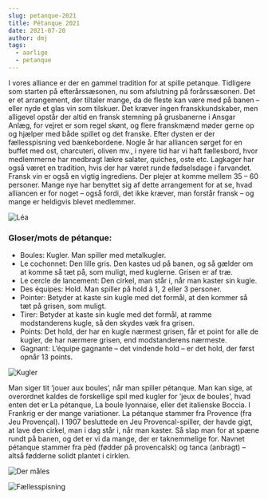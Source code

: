 ```yaml
---
slug: petanque-2021
title: Pétanque 2021
date: 2021-07-20
author: dmj
tags:
  - aarlige
  - petanque
---
```

I vores alliance er der en gammel tradition for at spille petanque. Tidligere som starten på efterårssæsonen, nu som afslutning på forårssæsonen. Det er et arrangement, der tiltaler mange, da de fleste kan være med på banen – eller nyde et glas vin som tilskuer. Det kræver ingen franskkundskaber, men alligevel opstår der altid en fransk stemning på grusbanerne i Ansgar Anlæg, for vejret er som regel skønt, og flere franskmænd møder gerne op og hjælper med både spillet og det franske. Efter dysten er der fællesspisning ved bænkebordene. Nogle år har alliancen sørget for en buffet med ost, charcuteri, oliven mv., i nyere tid har vi haft fællesbord, hvor medlemmerne har medbragt lækre salater, quiches, oste etc. Lagkager har også været en tradition, hvis der har været runde fødselsdage i farvandet. Fransk vin er også en vigtig ingrediens. Der plejer at komme mellem 35 – 60 personer. Mange nye har benyttet sig af dette arrangement for at se, hvad alliancen er for noget – også fordi, det ikke kræver, man forstår fransk – og mange er heldigvis blevet medlemmer.

![Léa](/images/image0.jpeg)

### Gloser/mots de pétanque:

* Boules: Kugler. Man spiller med metalkugler. 
* Le cochonnet: Den lille gris. Den kastes ud på banen, og så gælder om at komme så tæt på, som muligt, med kuglerne. Grisen er af træ.
* Le cercle de lancement: Den cirkel, man står i, når man kaster sin kugle.
* Des équipes: Hold. Man spiller på hold à 1, 2 eller 3 personer. 
* Pointer: Betyder at kaste sin kugle med det formål, at den kommer så tæt på grisen, som muligt.
* Tirer: Betyder at kaste sin kugle med det formål, at ramme modstanderens kugle, så den skydes væk fra grisen.
* Points: Det hold, der har en kugle nærmest grisen, får et point for alle de kugler, de har nærmere grisen, end modstanderens nærmeste.  
* Gagnant:	L’équipe gagnante – det vindende hold – er det hold, der først opnår 13 points.

![Kugler](/images/dsc02069.jpg)

Man siger tit ‘jouer aux boules’, når man spiller pétanque. Man kan sige, at overordnet kaldes de forskellige spil med kugler for ’jeux de boules’, hvad enten det er La pétanque, La boule lyonnaise, eller det italienske Boccia. I Frankrig er der mange variationer.
La pétanque stammer fra Provence (fra Jeu Provençal). I 1907 besluttede en Jeu Provencal-spiller, der havde gigt, at lave den cirkel, man i dag står i, når man kaster. Så slap man for at spæne rundt på banen, og det er vi da mange, der er taknemmelige for. Navnet pétanque stammer fra pèd (fødder på provencalsk) og tanca (anbragt) – altså fødderne solidt plantet i cirklen. 



![Der måles](/images/petanque-maaling.jpeg)

![Fællesspisning](/images/efter-dysten.jpg)
